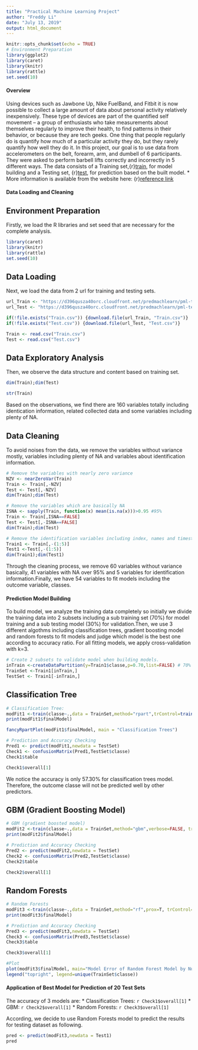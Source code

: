 ```yaml
---
title: "Practical Machine Learning Project"
author: "Freddy Li"
date: "July 13, 2019"
output: html_document
---
```


```r
knitr::opts_chunk$set(echo = TRUE)
# Environment Preparation
library(ggplot2)
library(caret)
library(knitr)
library(rattle)
set.seed(10)
```

#### Overview
Using devices such as Jawbone Up, Nike FuelBand, and Fitbit it is now possible to collect a large amount of data about personal activity relatively inexpensively. These type of devices are part of the quantified self movement – a group of enthusiasts who take measurements about themselves regularly to improve their health, to find patterns in their behavior, or because they are tech geeks. One thing that people regularly do is quantify how much of a particular activity they do, but they rarely quantify how well they do it. 
In this project, our goal is to use data from accelerometers on the belt, forearm, arm, and dumbell of 6 participants. They were asked to perform barbell lifts correctly and incorrectly in 5 different ways. 
The data consists of a Training set,{r}[train](https://d396qusza40orc.cloudfront.net/predmachlearn/pml-training.csv), for model building and a Testing set, {r}[test](https://d396qusza40orc.cloudfront.net/predmachlearn/pml-testing.csv), for prediction based on the built model.
* More information is available from the website here: {r}[reference link](http://groupware.les.inf.puc-rio.br/har) 

#### Data Loading and Cleaning
## Environment Preparation
Firstly, we load the R libraries and set seed that are necessary for the complete analysis.
```r
library(caret)
library(knitr)
library(rattle)
set.seed(10)
```

## Data Loading
Next, we load the data from 2 url for training and testing sets.
```r
url_Train <- "https://d396qusza40orc.cloudfront.net/predmachlearn/pml-training.csv"
url_Test <- "https://d396qusza40orc.cloudfront.net/predmachlearn/pml-testing.csv"

if(!file.exists("Train.csv")) {download.file(url_Train, "Train.csv")}
if(!file.exists("Test.csv")) {download.file(url_Test, "Test.csv")}

Train <- read.csv("Train.csv")
Test <- read.csv("Test.csv")
```

## Data Exploratory Analysis
Then, we observe the data structure and content based on training set.
```r
dim(Train);dim(Test)
```
```r
str(Train)
```

Based on the observations, we find there are 160 variables totally including identication information, related collected data and some variables including plenty of NA.

## Data Cleaning
To avoid noises from the data, we remove the variables without variance mostly, variables including plenty of NA and variables about identification information.
```r
# Remove the variables with nearly zero variance
NZV <- nearZeroVar(Train)
Train <- Train[,-NZV]
Test <- Test[,-NZV]
dim(Train);dim(Test) 
```

```r
# Remove the variables which are basically NA
ISNA <- sapply(Train, function(x) mean(is.na(x)))>0.95 #95% 
Train <- Train[,ISNA==FALSE]
Test <- Test[,-ISNA==FALSE]
dim(Train);dim(Test)
```

```r
# Remove the identification variables including index, names and timestamp (the first 5 columns)
Train1 <- Train[,-(1:5)]
Test1 <-Test[,-(1:5)]
dim(Train1);dim(Test1)
```
Through the cleaning process, we remove 60 variables without variance basically, 41 variables with NA over 95% and 5 variables for identification information.Finally, we have 54 variables to fit models including the outcome variable, classes.

#### Prediction Model Building
To build model, we analyze the training data completely so initially we divide the training data into 2 subsets including a sub training set (70%) for model training and a sub testing model (30%) for validation.Then, we use 3 different algothms including classification trees, gradient boosting model and random forests to fit models and judge which model is the best one according to accuracy ratio. For all fitting models, we apply cross-validation with k=3.
```r
# Create 2 subsets to validate model when building models.
inTrain <-createDataPartition(y=Train1$classe,p=0.70,list=FALSE) # 70% for Training
TrainSet <-Train1[inTrain,]
TestSet <- Train1[-inTrain,] 
```

## Classification Tree

```r
# Classification Tree:
modFit1 <-train(classe~.,data = TrainSet,method="rpart",trControl=trainControl(method = "cv",number=3))
print(modFit1$finalModel)
```

```r
fancyRpartPlot(modFit1$finalModel, main = "Classification Trees")
```

```r
# Prediction and Accuracy Checking
Pred1 <- predict(modFit1,newdata = TestSet)
Check1 <- confusionMatrix(Pred1,TestSet$classe)
Check1$table
```

```r
Check1$overall[1]
```
We notice the accuracy is only 57.30% for classification trees model. Therefore, the outcome classe will not be predicted well by other predictors.

## GBM (Gradient Boosting Model)
```r
# GBM (gradient boosted model)
modFit2 <-train(classe~.,data = TrainSet,method="gbm",verbose=FALSE, trControl=trainControl(method = "cv",number=3))
print(modFit2$finalModel)
```

```r
# Prediction and Accuracy Checking
Pred2 <- predict(modFit2,newdata = TestSet)
Check2 <- confusionMatrix(Pred2,TestSet$classe)
Check2$table
```

```r
Check2$overall[1]
```

## Random Forests
```r
# Random Forests
modFit3 <-train(classe~.,data = TrainSet,method="rf",prox=T, trControl=trainControl(method = "cv",number=3))
print(modFit3$finalModel)
```

```r
# Prediction and Accuracy Checking
Pred3 <- predict(modFit3,newdata = TestSet)
Check3 <- confusionMatrix(Pred3,TestSet$classe)
Check3$table
```

```r
Check3$overall[1]
```

```r
#Plot
plot(modFit3$finalModel, main="Model Error of Random Forest Model by Number of Trees")
legend("topright", legend=unique(TrainSet$classe))
```

#### Application of Best Model for Prediction of 20 Test Sets
The accuracy of 3 models are:
  * Classification Trees: `r Check1$overall[1]`
  * GBM: `r Check2$overall[1]`
  * Random Forests: `r Check3$overall[1]`

According, we decide to use Random Forests model to predict the results for testing dataset as following.
```r
pred <- predict(modFit3,newdata = Test1)
pred
```